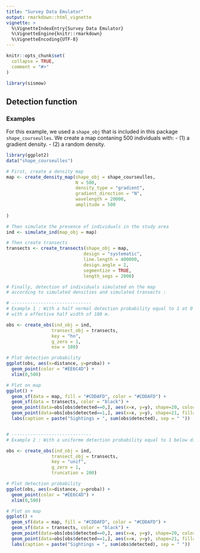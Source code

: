 ```yaml
---
title: "Survey Data Emulator"
output: rmarkdown::html_vignette
vignette: >
  %\VignetteIndexEntry{Survey Data Emulator}
  %\VignetteEngine{knitr::rmarkdown}
  %\VignetteEncoding{UTF-8}
---
```


```r
knitr::opts_chunk$set(
  collapse = TRUE,
  comment = "#>"
)
```

```r
library(sismow)
```

<!-- This vignette is generated by fusen: do not edit by hand -->

<!--
 You need to run the 'description' chunk in the '0-dev_history.Rmd' file before continuing your code there.
-->


## Detection function

### Examples

For this example, we used a `shape_obj` that is included in this package `shape_courseulles`. We create a map contaning 500 individuals with: 
- (1) a gradient density. 
- (2) a random density. 


```r

library(ggplot2)
data("shape_courseulles")

# First, create a density map
map <- create_density_map(shape_obj = shape_courseulles,
                          N = 500,
                          density_type = "gradient",
                          gradient_direction = "N",
                          wavelength = 20000,
                          amplitude = 500
                          
)

# Then simulate the presence of individuals in the study area 
ind <- simulate_ind(map_obj = map)

# Then create transects
transects <- create_transects(shape_obj = map,
                             design = "systematic",
                             line.length = 400000,
                             design.angle = 2,
                             segmentize = TRUE,
                             length_segs = 2000)

# Finally, detection of individuals simulated on the map 
# according to simulated densities and simulated transects :

# ------------------------------
# Example 1 : With a half normal detection probability equal to 1 at 0 distance (g_zero)
# with a effective half width of 180 m.

obs <- create_obs(ind_obj = ind,
                 transect_obj = transects,
                 key = "hn",
                 g_zero = 1,
                 esw = 180)

# Plot detection probability
ggplot(obs, aes(x=distance, y=proba)) +
  geom_point(color = "#EE6C4D") +
  xlim(0,500) 

# Plot on map
ggplot() +
  geom_sf(data = map, fill = "#CDDAFD", color = "#CDDAFD") +
  geom_sf(data = transects, color = "black") +
  geom_point(data=obs[obs$detected==0,], aes(x=x, y=y), shape=20, color="#051923") +
  geom_point(data=obs[obs$detected==1,], aes(x=x, y=y), shape=21, fill="#EE6C4D") +
  labs(caption = paste("Sightings = ", sum(obs$detected), sep = " "))


# ------------------------------
# Example 2 : With a uniforme detection probability equal to 1 below distance 200 m.

obs <- create_obs(ind_obj = ind,
                 transect_obj = transects,
                 key = "unif",
                 g_zero = 1,
                 truncation = 200)

# Plot detection probability
ggplot(obs, aes(x=distance, y=proba)) +
  geom_point(color = "#EE6C4D") +
  xlim(0,500) 

# Plot on map
ggplot() +
  geom_sf(data = map, fill = "#CDDAFD", color = "#CDDAFD") +
  geom_sf(data = transects, color = "black") +
  geom_point(data=obs[obs$detected==0,], aes(x=x, y=y), shape=20, color="#051923") +
  geom_point(data=obs[obs$detected==1,], aes(x=x, y=y), shape=21, fill="#EE6C4D") +
  labs(caption = paste("Sightings = ", sum(obs$detected), sep = " "))

```

